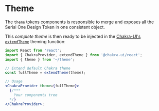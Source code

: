 
# Theme

The `theme` tokens components is responsible to merge and exposes all the Serial One Design Token in one consistent object.

This _complete theme_ is then ready to be injected in the [Chakra-UI's `extendTheme`](https://chakra-ui.com/docs/theming/customize-theme#customizing-theme-tokens) theming function:

```jsx
import React from 'react';
import { ChakraProvider, extendTheme } from '@chakra-ui/react';
import { theme } from '~/theme';

// Extend default Chakra theme
const fullTheme = extendTheme(theme);

// Usage
<ChakraProvider theme={fullTheme}>
  {/***
    Your components tree
  */}
</ChakraProvider>;
```
